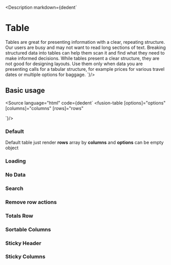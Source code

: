 
<Meta title="Components/Table/All"/>

<Description markdown={dedent`
# Table
Tables are great for presenting information with a clear, repeating structure. Our users are busy and may not want to read long sections of text. Breaking structured data into tables can help them scan it and find what they need to make informed decisions.
While tables present a clear structure, they are not good for designing layouts. Use them only when data you are presenting calls for a tabular structure, for example prices for various travel dates or multiple options for baggage.
`}/>

## Basic usage
<Source language="html"
        code={dedent`
<fusion-table
  [options]="options"
  [columns]="columns"
  [rows]="rows"
></fusion-table>
`}/>

### Default
Default table just render **rows** array by **columns** and **options** can be empty object
<Canvas>
    <Story id="components-table--default"/>
</Canvas>

### Loading
<Canvas>
    <Story id="components-table--loading"/>
</Canvas>

### No Data
<Canvas>
    <Story id="components-table--no-data"/>
</Canvas>

### Search
<Canvas>
    <Story id="components-table--with-search"/>
</Canvas>

### Remove row actions
<Canvas>
    <Story id="components-table--remove-row-action"/>
</Canvas>

### Totals Row
<Canvas>
    <Story id="components-table--with-totals-row"/>
</Canvas>

### Sortable Columns
<Canvas>
    <Story id="components-table--sorting"/>
</Canvas>

### Sticky Header
<Canvas>
    <Story id="components-table--sticky-header"/>
</Canvas>

### Sticky Columns
<Canvas>
    <Story id="components-table--sticky-column"/>
</Canvas>

<ArgsTable of={TableComponent}/>
